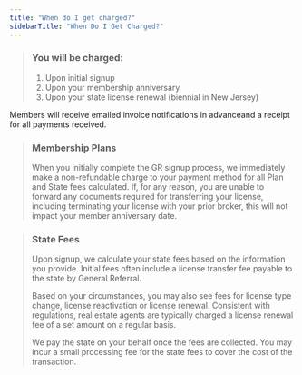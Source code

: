 ```yaml
---
title: "When do I get charged?"
sidebarTitle: "When Do I Get Charged?"
---
```


> ### **You will be charged:**
>
> 1. Upon initial signup
> 2. Upon your membership anniversary
> 3. Upon your state license renewal (biennial in New Jersey)

<Note>
  Members will receive emailed invoice notifications in advanceand a receipt for all payments received.
</Note>

> ### **Membership Plans**
>
> When you initially complete the GR signup process, we immediately make a non-refundable charge to your payment method for all Plan and State fees calculated. If, for any reason, you are unable to forward any documents required for transferring your license, including terminating your license with your prior broker, this will not impact your member anniversary date.

> ### **State Fees**
>
> Upon signup, we calculate your state fees based on the information you provide. Initial fees often include a license transfer fee payable to the state by General Referral.
>
> Based on your circumstances, you may also see fees for license type change, license reactivation or license renewal. Consistent with regulations, real estate agents are typically charged a license renewal fee of a set amount on a regular basis.
>
> We pay the state on your behalf once the fees are collected. You may incur a small processing fee for the state fees to cover the cost of the transaction.